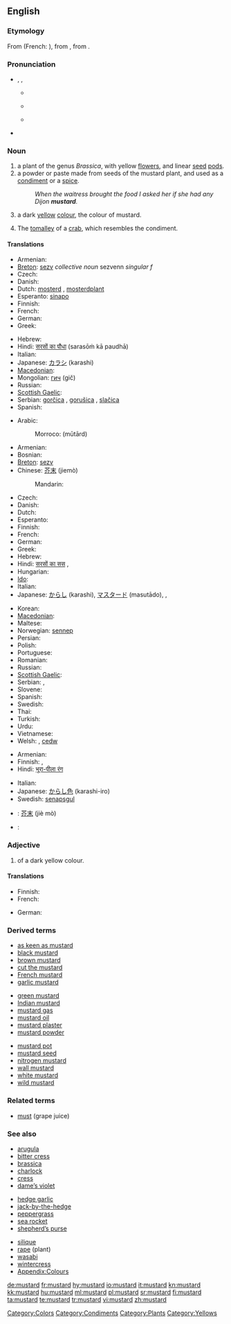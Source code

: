 {{wikipedia|dab=mustard}}
==English==

===Etymology===
From {{etyl|fro}} {{term|moustarde|lang=fro}} (French: {{term|moutarde|lang=fr}}), from {{term|moust||must|lang=fro}}, from {{etyl|la}} {{term|mustum|lang=la}}.

===Pronunciation===
* {{enPR|mŭsʹ-tərd}}, {{IPA|/ˈmʌstərd/}}, {{SAMPA|/"mVst@rd/}}
** {{a|AU}} {{IPA|[ˈmas.təd]}}
** {{a|UK}} {{IPA|[ˈmʌs.təd]}}
**: {{audio|En-uk-mustard.ogg|Audio (UK)}}
** {{a|US}} {{IPA|[ˈmʌs.tɚd]}}
**: {{audio|en-us-mustard.ogg|Audio (US)}}
* {{hyphenation|mus|tard}}

===Noun===
{{en-noun}}

# a plant of the genus ''Brassica'', with yellow [[flower]]s, and linear [[seed]] [[pod]]s.
# a powder or paste made from seeds of the mustard plant, and used as a [[condiment]] or a [[spice]].
#: ''When the waitress brought the food I asked her if she had any Dijon '''mustard'''.''
# a dark [[yellow]] [[color|colour]], the colour of mustard.
#: {{color panel|F2B73F}}
# The [[tomalley]] of a [[crab]], which resembles the condiment.

====Translations====
{{trans-top|plant}}
* Armenian: {{t-|hy|մանանեխ|tr=mananex}}
* [[Breton]]: [[sezv]] ''collective noun'' sezvenn ''singular f''
* Czech: {{t-|cs|hořčice|f}}
* Danish: {{t+|da|sennep}}
* Dutch: [[mosterd]] {{m}}, [[mosterdplant]] {{m}}
* Esperanto: [[sinapo]]
* Finnish: {{t-|fi|sinappi}}
* French: {{t+|fr|moutarde|f}}
* German: {{t+|de|Senf|m}}
* Greek: {{t|el|σινάπι|n|tr=sinápi}}
{{trans-mid}}
* Hebrew: {{t+|he|חרדל|m|tr=khardal}}
* Hindi: [[सरसों का पौधा]] (sarasōṁ kā paudhā) {{f}}
* Italian: {{t+|it|senape|f}}
* Japanese: [[カラシ]] (karashi)
* [[Macedonian]]: {{t|mk|синап|m|tr=sínap}}
* Mongolian: [[гич]] (gič)
* Russian: {{t+|ru|горчица|f|tr=gorčíca}}
* [[Scottish Gaelic]]: {{t-|gd|sgeallan|m|xs=Scottish Gaelic}}
* Serbian: [[gorčica]] {{f}}, [[gorušica]] {{f}}, [[slačica]] {{f}}
* Spanish: {{t-|es|mostaza|f}}
{{trans-bottom}}

{{trans-top|condiment}}
* Arabic: {{t-|ar|خردل|m|tr=khardal}}
*: Morroco: {{Arab|[[موتارد]]}} (mūtārd)
* Armenian: {{t-|hy|մանանեխ|tr=mananex}}
* Bosnian: {{t-|bs|senf|m}}
* [[Breton]]: [[sezv]] {{m}}
* Chinese: [[芥末]] (jiemò)
*: Mandarin: {{t|zh|芥末|tr=jièmò|sc=Hani}}
* Czech: {{t-|cs|hořčice|f}}
* Danish: {{t+|da|sennep|c}}
* Dutch: {{t+|nl|mosterd|m}}
* Esperanto: {{t-|eo|mustardo|xs=Esperanto}}
* Finnish: {{t-|fi|sinappi}}
* French: {{t+|fr|moutarde|f}}
* German: {{t+|de|Senf|m}}
* Greek: {{t+|el|μουστάρδα|tr=moustárda}}
* Hebrew: {{t+|he|חרדל|m|tr=khardal}}
* Hindi: [[सरसों का सस]] {{m}}, {{t|hi|सरसों|tr=sarasōṁ|sc=Deva}}
* Hungarian: {{t+|hu|mustár}}
* [[Ido]]: {{t+|io|mustardo|xs=Ido}}
* Italian: {{t+|it|senape|f}}
* Japanese: [[からし]] (karashi), [[マスタード]] (masutādo), {{t|ja|からし|tr=karashi|sc=Jpan}}, {{t|ja|マスタード|tr=masutādo|sc=Jpan}}
{{trans-mid}}
* Korean: {{t|ko|겨자|tr=gyeoja|sc=Hang}}
* [[Macedonian]]: {{t-|mk|сенф|m|tr=sénf}}
* Maltese: {{t|mt|mustarda|f|xs=Maltese}}
* Norwegian: [[sennep]] {{italbrac|Bokmål}}
* Persian: {{t-|fa|خردل|tr=khardal|xs=Persian}}
* Polish: {{t+|pl|musztarda|f}}
* Portuguese: {{t+|pt|mostarda|f}}
* Romanian: {{t+|ro|muştar|n}}
* Russian: {{t+|ru|горчица|f|tr=gorčíca}}
* [[Scottish Gaelic]]: {{t-|gd|mustard|m|xs=Scottish Gaelic}}
* Serbian: {{t-|sr|gorčica|f}}, {{t-|sr|gorušica|f}}
* Slovene: {{t+|sl|gorčica|f}}
* Spanish: {{t-|es|mostaza|f}}
* Swedish: {{t+|sv|senap|n}}
* Thai: {{t|th|มัสตาร์ด|tr=mát-sà-dtàat|sc=Thai}}
* Turkish: {{t+|tr|hardal}}
* Urdu: {{t|ur|سرسوں|tr=sarasōṁ|sc=ur-Arab}}
* Vietnamese: {{t|vi|mù tạc}}
* Welsh: {{t-|cy|mwstard|m|xs=Welsh}}, [[cedw]]
{{trans-bottom}}

{{trans-top|colour}}
* Armenian: {{t|hy|մանանեխագույն|tr=mananexaguyn}}
* Finnish: {{t-|fi|sinapinkeltainen}}, {{t-|fi|sinapinvärinen}}
* Hindi: [[भूरा-पीला रंग]] {{m}}
{{trans-mid}}
* Italian: {{t+|it|senape|m}}
* Japanese: [[からし色]] (karashi-iro)
* Swedish: [[senapsgul]]
{{trans-bottom}}

{{checktrans-top}}
* {{ttbc|Chinese}}: [[芥末]] (jiè mò)
{{checktrans-mid}}
* {{ttbc|Kannada}}: {{t+|kn|ಸಾಸಿವೆ|tr=sāsive|sc=Knda|xs=Kannada}}
{{checktrans-bottom}}

===Adjective===
{{infl|en|adjective}}

# of a dark yellow colour.

====Translations====
{{trans-top|of the colour of mustard}}
* Finnish: {{t-|fi|sinapinkeltainen}}
* French: {{t+|fr|moutarde}}
{{trans-mid}}
* German: {{t-|de|senffarben}}
{{trans-bottom}}

===Derived terms===
{{top3}}
* [[as keen as mustard]]
* [[black mustard]]
* [[brown mustard]]
* [[cut the mustard]]
* [[French mustard]]
* [[garlic mustard]]
{{mid3}}
* [[green mustard]]
* [[Indian mustard]]
* [[mustard gas]]
* [[mustard oil]]
* [[mustard plaster]]
* [[mustard powder]]
{{mid3}}
* [[mustard pot]]
* [[mustard seed]]
* [[nitrogen mustard]]
* [[wall mustard]]
* [[white mustard]]
* [[wild mustard]]
{{bottom}}

===Related terms===
* [[must]] (grape juice)

===See also===
{{top3}}
* [[arugula]]
* [[bitter cress]]
* [[brassica]]
* [[charlock]]
* [[cress]]
* [[dame’s violet]]
{{mid3}}
* [[hedge garlic]]
* [[jack-by-the-hedge]]
* [[peppergrass]]
* [[sea rocket]]
* [[shepherd’s purse]]
{{mid3}}
* [[silique]]
* [[rape]] (plant)
* [[wasabi]]
* [[wintercress]]
* [[Appendix:Colours]]
{{bottom}}

[[Category:Colors]]
[[Category:Condiments]]
[[Category:Plants]]
[[Category:Yellows]]

[[de:mustard]]
[[fr:mustard]]
[[hy:mustard]]
[[io:mustard]]
[[it:mustard]]
[[kn:mustard]]
[[kk:mustard]]
[[hu:mustard]]
[[ml:mustard]]
[[pl:mustard]]
[[sr:mustard]]
[[fi:mustard]]
[[ta:mustard]]
[[te:mustard]]
[[tr:mustard]]
[[vi:mustard]]
[[zh:mustard]]